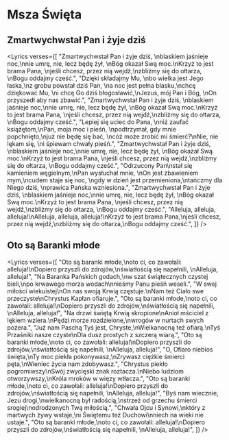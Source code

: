 
# Msza Święta

## Zmartwychwstał Pan i żyje dziś

<Lyrics
  verses={[
    "Zmartwychwstał Pan i żyje dziś, \nblaskiem jaśnieje noc,\nnie umrę, nie, lecz będę żył, \nBóg okazał Swą moc.\nKrzyż to jest brama Pana, \njeśli chcesz, przez nią wejdź,\nzbliżmy się do ołtarza, \nBogu oddajmy cześć.",
    "Dzięki składajmy Mu, \nbo wielka jest Jego łaska,\nz grobu powstał dziś Pan, \na noc jest pełna blasku,\nchcę dziękować Mu, \ni chcę Go dziś błogosławić,\nJezus, mój Pan i Bóg, \nOn przyszedł aby nas zbawić.",
    "Zmartwychwstał Pan i żyje dziś, \nblaskiem jaśnieje noc,\nnie umrę, nie, lecz będę żył, \nBóg okazał Swą moc.\nKrzyż to jest brama Pana, \njeśli chcesz, przez nią wejdź,\nzbliżmy się do ołtarza, \nBogu oddajmy cześć.",
    "Lepiej się uciec do Pana, \nniż zaufać książętom,\nPan, moja moc i pieśń, \npodtrzymał, gdy mnie popchnięto,\njuż nie będę się bać, \ncóż może zrobić mi śmierć?\nNie, nie lękam się, \ni śpiewam chwały pieśń.",
    "Zmartwychwstał Pan i żyje dziś, \nblaskiem jaśnieje noc,\nnie umrę, nie, lecz będę żył, \nBóg okazał Swą moc.\nKrzyż to jest brama Pana, \njeśli chcesz, przez nią wejdź,\nzbliżmy się do ołtarza, \nBogu oddajmy cześć.",
    "Odrzucony Pan\nstał się kamieniem węgielnym,\nPan wysłuchał mnie, \nOn jest zbawieniem mym,\ncudem staje się noc, \ngdy w dzień jest przemieniona,\ntańczmy dla Niego dziś, \nprawica Pańska wzniesiona.",
    "Zmartwychwstał Pan i żyje dziś, \nblaskiem jaśnieje noc,\nnie umrę, nie, lecz będę żył, \nBóg okazał Swą moc.\nKrzyż to jest brama Pana, \njeśli chcesz, przez nią wejdź,\nzbliżmy się do ołtarza, \nBogu oddajmy cześć.",
    "Alleluja, alleluja, alleluja!\nAlleluja, alleluja, alleluja!\nKrzyż to jest brama Pana,\njeśli chcesz, przez nią wejdź,\nzbliżmy się do ołtarza,\nBogu oddajmy cześć.",
  ]}
/>

## Oto są Baranki młode

<Lyrics
  verses={[
    "Oto są baranki młode,\noto ci, co zawołali: alleluja!\nDopiero przyszli do zdrojów,\nświatłością się napełnili, \nAlleluja, alleluja!",
    "Na Baranka Pańskich godach,\nw szat świątecznych czystej bieli,\npo krwawego morza wodach\nnieśmy Panu pieśń weseli.",
    "W swej miłości wiekuistej\nOn nas swoją Krwią częstuje.\nNam też Ciało swe przeczyste\nChrystus Kapłan ofiaruje.",
    "Oto są baranki młode,\noto ci, co zawołali: alleluja!\nDopiero przyszli do zdrojów,\nświatłością się napełnili, \nAlleluja, alleluja!",
    "Na drzwi świętą Krwią skropione\nAnioł mściciel z lękiem wziera.\nPędzi morze rozdzielone,\nwrogów w nurtach swych pożera.",
    "Już nam Paschą Tyś jest, Chryste,\nWielkanocną też ofiarą.\nTyś Przaśniki nasze czyste\nDla dusz prostych z szczerą wiarą.",
    "Oto są baranki młode,\noto ci, co zawołali: alleluja!\nDopiero przyszli do zdrojów,\nświatłością się napełnili, \nAlleluja, alleluja!",
    "O, Ofiaro niebios święta,\nTy moc piekła pokonywasz,\nZrywasz ciężkie śmierci pęta,\nWieniec życia nam zdobywasz.",
    "Chrystus piekło pogromiwszy\nSwój zwycięski znak roztacza.\nNiebo ludziom otworzywszy,\nKróla mroków w więzy wtłacza.",
    "Oto są baranki młode,\noto ci, co zawołali: alleluja!\nDopiero przyszli do zdrojów,\nświatłością się napełnili, \nAlleluja, alleluja!",
    "Byś nam wiecznie, Jezu drogi,\nwielkanocną był radością,\nstrzeż od grzechu śmierci srogiej\nodrodzonych Twą miłością.",
    "Chwała Ojcu i Synowi,\nktóry z martwych żywy wstaje,\ni Świętemu też Duchowi\nniech na wieki nie ustaje.",
    "Oto są baranki młode,\noto ci, co zawołali: alleluja!\nDopiero przyszli do zdrojów,\nświatłością się napełnili, \nAlleluja, alleluja!",
  ]}
/>
